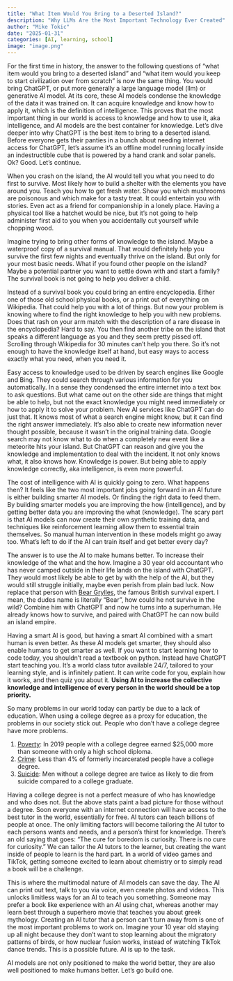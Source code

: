 ```yaml
---
title: "What Item Would You Bring to a Deserted Island?"
description: "Why LLMs Are the Most Important Technology Ever Created"
author: "Mike Tokic"
date: "2025-01-31"
categories: [AI, learning, school]
image: "image.png"
---
```


For the first time in history, the answer to the following questions of "what item would you bring to a deserted island" and "what item would you keep to start civilization over from scratch" is now the same thing. You would bring ChatGPT, or put more generally a large language model (llm) or generative AI model. At its core, these AI models condense the knowledge of the data it was trained on. It can acquire knowledge and know how to apply it, which is the definition of intelligence. This proves that the most important thing in our world is access to knowledge and how to use it, aka intelligence, and AI models are the best container for knowledge. Let's dive deeper into why ChatGPT is the best item to bring to a deserted island. Before everyone gets their panties in a bunch about needing internet access for ChatGPT, let's assume it's an offline model running locally inside an indestructible cube that is powered by a hand crank and solar panels. Ok? Good. Let's continue. 

When you crash on the island, the AI would tell you what you need to do first to survive. Most likely how to build a shelter with the elements you have around you. Teach you how to get fresh water. Show you which mushrooms are poisonous and which make for a tasty treat. It could entertain you with stories. Even act as a friend for companionship in a lonely place. Having a physical tool like a hatchet would be nice, but it's not going to help administer first aid to you when you accidentally cut yourself while chopping wood. 

Imagine trying to bring other forms of knowledge to the island. Maybe a waterproof copy of a survival manual. That would definitely help you survive the first few nights and eventually thrive on the island. But only for your most basic needs. What if you found other people on the island? Maybe a potential partner you want to settle down with and start a family? The survival book is not going to help you deliver a child. 

Instead of a survival book you could bring an entire encyclopedia. Either one of those old school physical books, or a print out of everything on Wikipedia. That could help you with a lot of things. But now your problem is knowing where to find the right knowledge to help you with new problems. Does that rash on your arm match with the description of a rare disease in the encyclopedia? Hard to say. You then find another tribe on the island that speaks a different language as you and they seem pretty pissed off. Scrolling through Wikipedia for 30 minutes can't help you there. So it's not enough to have the knowledge itself at hand, but easy ways to access exactly what you need, when you need it. 

Easy access to knowledge used to be driven by search engines like Google and Bing. They could search through various information for you automatically. In a sense they condensed the entire internet into a text box to ask questions. But what came out on the other side are things that might be able to help, but not the exact knowledge you might need immediately or how to apply it to solve your problem. New AI services like ChatGPT can do just that. It knows most of what a search engine might know, but it can find the right answer immediately. It's also able to create new information never thought possible, because it wasn't in the original training data. Google search may not know what to do when a completely new event like a meteorite hits your island. But ChatGPT can reason and give you the knowledge and implementation to deal with the incident. It not only knows what, it also knows how. Knowledge is power. But being able to apply knowledge correctly, aka intelligence, is even more powerful. 

The cost of intelligence with AI is quickly going to zero. What happens then? It feels like the two most important jobs going forward in an AI future is either building smarter AI models. Or finding the right data to feed them. By building smarter models you are improving the how (intelligence), and by getting better data you are improving the what (knowledge). The scary part is that AI models can now create their own synthetic training data, and techniques like reinforcement learning allow them to essential train themselves. So manual human intervention in these models might go away too. What's left to do if the AI can train itself and get better every day? 

The answer is to use the AI to make humans better. To increase their knowledge of the what and the how. Imagine a 30 year old accountant who has never camped outside in their life lands on the island with ChatGPT. They would most likely be able to get by with the help of the AI, but they would still struggle initially, maybe even perish from plain bad luck. Now replace that person with [Bear Grylles](https://en.wikipedia.org/wiki/Bear_Grylls), the famous British survival expert. I mean, the dudes name is literally "Bear", how could he not survive in the wild? Combine him with ChatGPT and now he turns into a superhuman. He already knows how to survive, and paired with ChatGPT he can now build an island empire. 

Having a smart AI is good, but having a smart AI combined with a smart human is even better. As these AI models get smarter, they should also enable humans to get smarter as well. If you want to start learning how to code today, you shouldn't read a textbook on python. Instead have ChatGPT start teaching you. It's a world class tutor available 24/7, tailored to your learning style, and is infinitely patient. It can write code for you, explain how it works, and then quiz you about it. **Using AI to increase the collective knowledge and intelligence of every person in the world should be a top priority.**   

So many problems in our world today can partly be due to a lack of education. When using a college degree as a proxy for education, the problems in our society stick out. People who don't have a college degree have more problems. 

1. [Poverty](https://www.idra.org/resource-center/college-degrees-are-worth-it-people-with-bachelors-degrees-have-lower-poverty-rates/): In 2019 people with a college degree earned $25,000 more than someone with only a high school diploma. 
2. [Crime](https://www.prisonpolicy.org/blog/2018/10/30/education-report/): Less than 4% of formerly incarcerated people have a college degree. 
3. [Suicide](https://pubmed.ncbi.nlm.nih.gov/28756896/): Men without a college degree are twice as likely to die from suicide compared to a college graduate.  

Having a college degree is not a perfect measure of who has knowledge and who does not. But the above stats paint a bad picture for those without a degree. Soon everyone with an internet connection will have access to the best tutor in the world, essentially for free. AI tutors can teach billions of people at once. The only limiting factors will become tailoring the AI tutor to each persons wants and needs, and a person's thirst for knowledge. There's an old saying that goes: "The cure for boredom is curiosity. There is no cure for curiosity." We can tailor the AI tutors to the learner, but creating the want inside of people to learn is the hard part. In a world of video games and TikTok, getting someone excited to learn about chemistry or to simply read a book will be a challenge. 

This is where the multimodal nature of AI models can save the day. The AI can print out text, talk to you via voice, even create photos and videos. This unlocks limitless ways for an AI to teach you something. Someone may prefer a book like experience with an AI using chat, whereas another may learn best through a superhero movie that teaches you about greek mythology. Creating an AI tutor that a person can't turn away from is one of the most important problems to work on. Imagine your 10 year old staying up all night because they don't want to stop learning about the migratory patterns of birds, or how nuclear fusion works, instead of watching TikTok dance trends. This is a possible future. AI is up to the task. 

AI models are not only positioned to make the world better, they are also well positioned to make humans better. Let's go build one. 